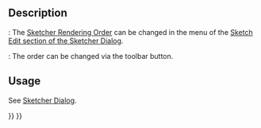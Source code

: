 <languages/>
<translate>

<!--T:1-->
{{Docnav
|[[Sketcher_Snap|Snap]]
|[[Sketcher_StopOperation|Stop Operation]]
|[[Sketcher_Workbench|Sketcher]]
|IconL=
|IconR=Sketcher_StopOperation.svg
|IconC=Workbench_Sketcher.svg
}}

<!--T:2-->
{{GuiCommand
|Name=Sketcher RenderingOrder
|Empty=1
|Workbenches=[[Sketcher_Workbench|Sketcher]]
|Version=0.21
}}

== Description == <!--T:3-->

<!--T:4-->
{{Version|1.0}}: The [[Sketcher_RenderingOrder|Sketcher Rendering Order]] can be changed in the menu of the [[Sketcher_Dialog#Sketch_Edit|Sketch Edit section of the Sketcher Dialog]].

{{VersionMinus|1.0}}: The order can be changed via the {{Button|[[Image:Sketcher_RenderingOrder.svg|x16px]] [[Image:Toolbar_flyout_arrow.svg|x16px]]}} toolbar button.

== Usage == <!--T:6-->

See  [[Sketcher_Dialog#Sketch_Edit|Sketcher Dialog]].


<!--T:8-->
{{Docnav
|[[Sketcher_Snap|Snap]]
|[[Sketcher_StopOperation|Stop Operation]]
|[[Sketcher_Workbench|Sketcher]]
|IconL=
|IconR=Sketcher_StopOperation.svg
|IconC=Workbench_Sketcher.svg
}}

</translate>
{{Sketcher_Tools_navi{{#translation:}}}}
{{Userdocnavi{{#translation:}}}}